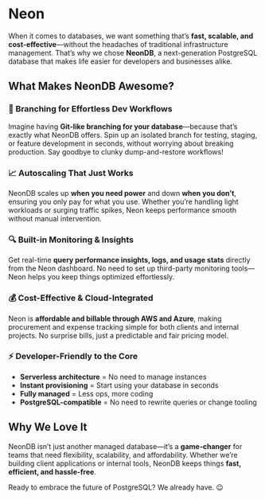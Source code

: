 # Neon

When it comes to databases, we want something that’s **fast, scalable, and cost-effective**—without the headaches of traditional infrastructure management. That’s why we chose **NeonDB**, a next-generation PostgreSQL database that makes life easier for developers and businesses alike.

## What Makes NeonDB Awesome?

### 🚀 Branching for Effortless Dev Workflows
Imagine having **Git-like branching for your database**—because that’s exactly what NeonDB offers. Spin up an isolated branch for testing, staging, or feature development in seconds, without worrying about breaking production. Say goodbye to clunky dump-and-restore workflows!

### 📈 Autoscaling That Just Works
NeonDB scales up **when you need power** and down **when you don’t**, ensuring you only pay for what you use. Whether you’re handling light workloads or surging traffic spikes, Neon keeps performance smooth without manual intervention.

### 🔍 Built-in Monitoring & Insights
Get real-time **query performance insights, logs, and usage stats** directly from the Neon dashboard. No need to set up third-party monitoring tools—Neon helps you keep things optimized effortlessly.

### 💰 Cost-Effective & Cloud-Integrated
Neon is **affordable and billable through AWS and Azure**, making procurement and expense tracking simple for both clients and internal projects. No surprise bills, just a predictable and fair pricing model.

### ⚡ Developer-Friendly to the Core
- **Serverless architecture** = No need to manage instances
- **Instant provisioning** = Start using your database in seconds
- **Fully managed** = Less ops, more coding
- **PostgreSQL-compatible** = No need to rewrite queries or change tooling

## Why We Love It
NeonDB isn’t just another managed database—it’s a **game-changer** for teams that need flexibility, scalability, and affordability. Whether we’re building client applications or internal tools, NeonDB keeps things **fast, efficient, and hassle-free**.

Ready to embrace the future of PostgreSQL? We already have. 😉

